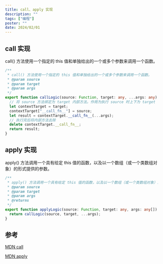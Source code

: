 ```yaml
---
title: call、apply 实现
description: ""
tags: ["编程"]
poster: ""
date: 2024/02/01
---
```


## call 实现

call() 方法使用一个指定的 this 值和单独给出的一个或多个参数来调用一个函数。

```typescript
/**
 * call() 方法使用一个指定的 this 值和单独给出的一个或多个参数来调用一个函数。
 * @param source
 * @param target
 * @param args
 */
export function callLogic(source: Function, target: any, ...args: any) {
  // 将 source 方法绑定为 target 内部方法。作用为执行 source 时上下为 target
  let contextTarget = target;
  contextTarget["__call_fn__"] = source;
  let result = contextTarget.__call_fn__(...args);
  // 执行完后将内部方法去除
  delete contextTarget.__call_fn__;
  return result;
}
```

## apply 实现

apply() 方法调用一个具有给定 this 值的函数，以及以一个数组（或一个类数组对象）的形式提供的参数。

```typescript
/**
 * apply() 方法调用一个具有给定 this 值的函数，以及以一个数组（或一个类数组对象）的形式提供的参数。
 * @param source
 * @param target
 * @param args
 * @returns
 */
export function applyLogic(source: Function, target: any, args: any[]) {
  return callLogic(source, target, ...args);
}
```

## 参考

[MDN call](https://developer.mozilla.org/zh-CN/docs/Web/JavaScript/Reference/Global_Objects/Function/call)

[MDN apply](https://developer.mozilla.org/zh-CN/docs/Web/JavaScript/Reference/Global_Objects/Function/apply)
